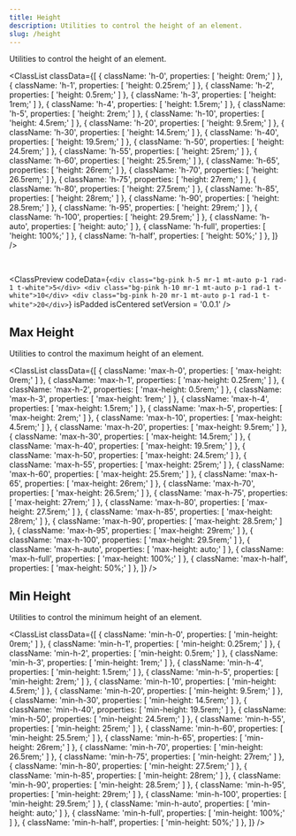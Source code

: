 ```yaml
---
title: Height
description: Utilities to control the height of an element.
slug: /height
---
```



Utilities to control the height of an element.

<ClassList
  classData={[
    {
      className: 'h-0',
      properties: [
        'height: 0rem;'
      ]
    },
    {
      className: 'h-1',
      properties: [
        'height: 0.25rem;'
      ]
    },
    {
      className: 'h-2',
      properties: [
        'height: 0.5rem;'
      ]
    },
    {
      className: 'h-3',
      properties: [
        'height: 1rem;'
      ]
    },
    {
      className: 'h-4',
      properties: [
        'height: 1.5rem;'
      ]
    },
    {
      className: 'h-5',
      properties: [
        'height: 2rem;'
      ]
    },
    {
      className: 'h-10',
      properties: [
        'height: 4.5rem;'
      ]
    },
    {
      className: 'h-20',
      properties: [
        'height: 9.5rem;'
      ]
    },
    {
      className: 'h-30',
      properties: [
        'height: 14.5rem;'
      ]
    },
    {
      className: 'h-40',
      properties: [
        'height: 19.5rem;'
      ]
    },
    {
      className: 'h-50',
      properties: [
        'height: 24.5rem;'
      ]
    },
    {
      className: 'h-55',
      properties: [
        'height: 25rem;'
      ]
    },
    {
      className: 'h-60',
      properties: [
        'height: 25.5rem;'
      ]
    },
    {
      className: 'h-65',
      properties: [
        'height: 26rem;'
      ]
    },
    {
      className: 'h-70',
      properties: [
        'height: 26.5rem;'
      ]
    },
    {
      className: 'h-75',
      properties: [
        'height: 27rem;'
      ]
    },
    {
      className: 'h-80',
      properties: [
        'height: 27.5rem;'
      ]
    },
    {
      className: 'h-85',
      properties: [
        'height: 28rem;'
      ]
    },
    {
      className: 'h-90',
      properties: [
        'height: 28.5rem;'
      ]
    },
    {
      className: 'h-95',
      properties: [
        'height: 29rem;'
      ]
    },
    {
      className: 'h-100',
      properties: [
        'height: 29.5rem;'
      ]
    },
    {
      className: 'h-auto',
      properties: [
        'height: auto;'
      ]
    },
    {
      className: 'h-full',
      properties: [
        'height: 100%;'
      ]
    },
    {
      className: 'h-half',
      properties: [
        'height: 50%;'
      ]
    },
  ]}
/>

<br />

<ClassPreview
  codeData={`<div class="bg-pink h-5 mr-1 mt-auto p-1 rad-1 t-white">5</div>
    <div class="bg-pink h-10 mr-1 mt-auto p-1 rad-1 t-white">10</div>
    <div class="bg-pink h-20 mr-1 mt-auto p-1 rad-1 t-white">20</div>`}
  isPadded
  isCentered
  setVersion = '0.0.1'
/>

## Max Height

Utilities to control the maximum height of an element.

<ClassList
  classData={[
    {
      className: 'max-h-0',
      properties: [
        'max-height: 0rem;'
      ]
    },
    {
      className: 'max-h-1',
      properties: [
        'max-height: 0.25rem;'
      ]
    },
    {
      className: 'max-h-2',
      properties: [
        'max-height: 0.5rem;'
      ]
    },
    {
      className: 'max-h-3',
      properties: [
        'max-height: 1rem;'
      ]
    },
    {
      className: 'max-h-4',
      properties: [
        'max-height: 1.5rem;'
      ]
    },
    {
      className: 'max-h-5',
      properties: [
        'max-height: 2rem;'
      ]
    },
    {
      className: 'max-h-10',
      properties: [
        'max-height: 4.5rem;'
      ]
    },
    {
      className: 'max-h-20',
      properties: [
        'max-height: 9.5rem;'
      ]
    },
    {
      className: 'max-h-30',
      properties: [
        'max-height: 14.5rem;'
      ]
    },
    {
      className: 'max-h-40',
      properties: [
        'max-height: 19.5rem;'
      ]
    },
    {
      className: 'max-h-50',
      properties: [
        'max-height: 24.5rem;'
      ]
    },
    {
      className: 'max-h-55',
      properties: [
        'max-height: 25rem;'
      ]
    },
    {
      className: 'max-h-60',
      properties: [
        'max-height: 25.5rem;'
      ]
    },
    {
      className: 'max-h-65',
      properties: [
        'max-height: 26rem;'
      ]
    },
    {
      className: 'max-h-70',
      properties: [
        'max-height: 26.5rem;'
      ]
    },
    {
      className: 'max-h-75',
      properties: [
        'max-height: 27rem;'
      ]
    },
    {
      className: 'max-h-80',
      properties: [
        'max-height: 27.5rem;'
      ]
    },
    {
      className: 'max-h-85',
      properties: [
        'max-height: 28rem;'
      ]
    },
    {
      className: 'max-h-90',
      properties: [
        'max-height: 28.5rem;'
      ]
    },
    {
      className: 'max-h-95',
      properties: [
        'max-height: 29rem;'
      ]
    },
    {
      className: 'max-h-100',
      properties: [
        'max-height: 29.5rem;'
      ]
    },
    {
      className: 'max-h-auto',
      properties: [
        'max-height: auto;'
      ]
    },
    {
      className: 'max-h-full',
      properties: [
        'max-height: 100%;'
      ]
    },
    {
      className: 'max-h-half',
      properties: [
        'max-height: 50%;'
      ]
    },
  ]}
/>

## Min Height

Utilities to control the minimum height of an element.

<ClassList
  classData={[
    {
      className: 'min-h-0',
      properties: [
        'min-height: 0rem;'
      ]
    },
    {
      className: 'min-h-1',
      properties: [
        'min-height: 0.25rem;'
      ]
    },
    {
      className: 'min-h-2',
      properties: [
        'min-height: 0.5rem;'
      ]
    },
    {
      className: 'min-h-3',
      properties: [
        'min-height: 1rem;'
      ]
    },
    {
      className: 'min-h-4',
      properties: [
        'min-height: 1.5rem;'
      ]
    },
    {
      className: 'min-h-5',
      properties: [
        'min-height: 2rem;'
      ]
    },
    {
      className: 'min-h-10',
      properties: [
        'min-height: 4.5rem;'
      ]
    },
    {
      className: 'min-h-20',
      properties: [
        'min-height: 9.5rem;'
      ]
    },
    {
      className: 'min-h-30',
      properties: [
        'min-height: 14.5rem;'
      ]
    },
    {
      className: 'min-h-40',
      properties: [
        'min-height: 19.5rem;'
      ]
    },
    {
      className: 'min-h-50',
      properties: [
        'min-height: 24.5rem;'
      ]
    },
    {
      className: 'min-h-55',
      properties: [
        'min-height: 25rem;'
      ]
    },
    {
      className: 'min-h-60',
      properties: [
        'min-height: 25.5rem;'
      ]
    },
    {
      className: 'min-h-65',
      properties: [
        'min-height: 26rem;'
      ]
    },
    {
      className: 'min-h-70',
      properties: [
        'min-height: 26.5rem;'
      ]
    },
    {
      className: 'min-h-75',
      properties: [
        'min-height: 27rem;'
      ]
    },
    {
      className: 'min-h-80',
      properties: [
        'min-height: 27.5rem;'
      ]
    },
    {
      className: 'min-h-85',
      properties: [
        'min-height: 28rem;'
      ]
    },
    {
      className: 'min-h-90',
      properties: [
        'min-height: 28.5rem;'
      ]
    },
    {
      className: 'min-h-95',
      properties: [
        'min-height: 29rem;'
      ]
    },
    {
      className: 'min-h-100',
      properties: [
        'min-height: 29.5rem;'
      ]
    },
    {
      className: 'min-h-auto',
      properties: [
        'min-height: auto;'
      ]
    },
    {
      className: 'min-h-full',
      properties: [
        'min-height: 100%;'
      ]
    },
    {
      className: 'min-h-half',
      properties: [
        'min-height: 50%;'
      ]
    },
  ]}
/>